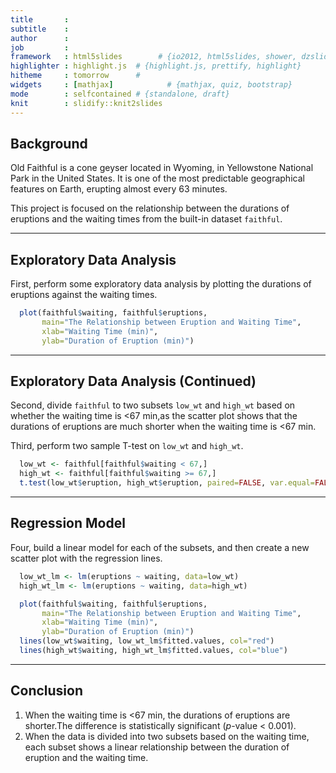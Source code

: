 ```yaml
---
title       : 
subtitle    : 
author      : 
job         : 
framework   : html5slides        # {io2012, html5slides, shower, dzslides, ...}
highlighter : highlight.js  # {highlight.js, prettify, highlight}
hitheme     : tomorrow      # 
widgets     : [mathjax]            # {mathjax, quiz, bootstrap}
mode        : selfcontained # {standalone, draft}
knit        : slidify::knit2slides
---
```


## Background
Old Faithful is a cone geyser located in Wyoming, in Yellowstone National Park in the United States. It is one of the most predictable geographical features on Earth, erupting almost every 63 minutes.

This project is focused on the relationship between the durations of eruptions and the waiting times from the built-in dataset `faithful`. 

---

## Exploratory Data Analysis
First, perform some exploratory data analysis by plotting the durations of eruptions against the waiting times. 

```r
  plot(faithful$waiting, faithful$eruptions, 
       main="The Relationship between Eruption and Waiting Time",
       xlab="Waiting Time (min)",
       ylab="Duration of Eruption (min)")
```

---

## Exploratory Data Analysis (Continued)
Second, divide `faithful` to two subsets `low_wt` and `high_wt` based on whether the waiting time is <67 min,as the scatter plot shows that the durations of eruptions are much shorter when the waiting time is <67 min. 

Third, perform two sample T-test on `low_wt` and `high_wt`.

```r
  low_wt <- faithful[faithful$waiting < 67,]
  high_wt <- faithful[faithful$waiting >= 67,]
  t.test(low_wt$eruption, high_wt$eruption, paired=FALSE, var.equal=FALSE)
```

---

## Regression Model
Four, build a linear model for each of the subsets, and then create a new scatter plot with the regression lines. 

```r
  low_wt_lm <- lm(eruptions ~ waiting, data=low_wt)
  high_wt_lm <- lm(eruptions ~ waiting, data=high_wt)
```

```r
  plot(faithful$waiting, faithful$eruptions, 
       main="The Relationship between Eruption and Waiting Time",
       xlab="Waiting Time (min)",
       ylab="Duration of Eruption (min)")
  lines(low_wt$waiting, low_wt_lm$fitted.values, col="red")
  lines(high_wt$waiting, high_wt_lm$fitted.values, col="blue")
```

---

## Conclusion
1. When the waiting time is <67 min, the durations of eruptions are shorter.The difference is statistically significant (*p*-value < 0.001).
2. When the data is divided into two subsets based on the waiting time, each subset shows a linear relationship between the duration of eruption and the waiting time. 

